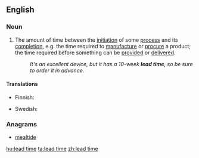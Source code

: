 ==English==
{{wikipedia}}

===Noun===
{{en-noun|head=[[lead]] [[time]]}}
# {{idiomatic}} The amount of time between the [[initiation]] of some [[process]] and its [[completion]], e.g. the time required to [[manufacture]] or [[procure]] a product; the time required before something can be [[provided]] or [[delivered]].
#: ''It's an excellent device, but it has a 10-week '''lead time''', so be sure to order it in advance.''

====Translations====
{{trans-top|the amount of time between the initiation of some process and its completion}}
* Finnish: {{t-|fi|läpimenoaika}}
{{trans-mid}}
* Swedish: {{t-|sv|ledtid|c}}
{{trans-bottom}}

===Anagrams===
* [[mealtide#English|mealtide]]

[[hu:lead time]]
[[ta:lead time]]
[[zh:lead time]]